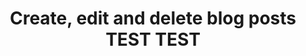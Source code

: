 ---
title: "Create, edit and delete blog posts TEST TEST"
summary: "Create, edit and delete posts in the blog section of your Magic Portfolio."
publishedAt: "2025-03-17"
tag: "Magic Portfolio"
---